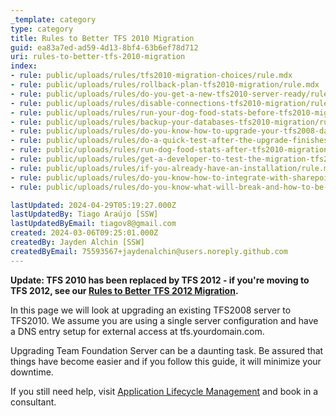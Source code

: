 ```yaml
---
_template: category
type: category
title: Rules to Better TFS 2010 Migration
guid: ea83a7ed-ad59-4d13-8bf4-63b6ef78d712
uri: rules-to-better-tfs-2010-migration
index:
- rule: public/uploads/rules/tfs2010-migration-choices/rule.mdx
- rule: public/uploads/rules/rollback-plan-tfs2010-migration/rule.mdx
- rule: public/uploads/rules/do-you-get-a-new-tfs2010-server-ready/rule.mdx
- rule: public/uploads/rules/disable-connections-tfs2010-migration/rule.mdx
- rule: public/uploads/rules/run-your-dog-food-stats-before-tfs2010-migration/rule.mdx
- rule: public/uploads/rules/backup-your-databases-tfs2010-migration/rule.mdx
- rule: public/uploads/rules/do-you-know-how-to-upgrade-your-tfs2008-databases/rule.mdx
- rule: public/uploads/rules/do-a-quick-test-after-the-upgrade-finishes-tfs2010-migration/rule.mdx
- rule: public/uploads/rules/run-dog-food-stats-after-tfs2010-migration/rule.mdx
- rule: public/uploads/rules/get-a-developer-to-test-the-migration-tfs2010-migration/rule.mdx
- rule: public/uploads/rules/if-you-already-have-an-installation/rule.mdx
- rule: public/uploads/rules/do-you-know-how-to-integrate-with-sharepoint-2010/rule.mdx
- rule: public/uploads/rules/do-you-know-what-will-break-and-how-to-be-ready-for-them/rule.mdx

lastUpdated: 2024-04-29T05:19:27.000Z
lastUpdatedBy: Tiago Araújo [SSW]
lastUpdatedByEmail: tiagov8@gmail.com
created: 2024-03-06T09:25:01.000Z
createdBy: Jayden Alchin [SSW]
createdByEmail: 75593567+jaydenalchin@users.noreply.github.com
---
```


**Update: TFS 2010 has been replaced by TFS 2012 - if you're moving to TFS 2012, see our [Rules to Better TFS 2012 Migration](/rules-to-better-tfs-2012-migration).**

In this page we will look at upgrading an existing TFS2008 server to TFS2010. We assume you are using a single server configuration and have a DNS entry setup for external access at tfs.yourdomain.com.

Upgrading Team Foundation Server can be a daunting task. Be assured that things have become easier and if you follow this guide, it will minimize your downtime.

If you still need help, visit [Application Lifecycle Management](https://www.ssw.com.au/consulting/alm-tooling) and book in a consultant.
